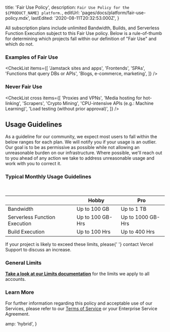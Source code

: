 
  title: 'Fair Use Policy',
  description: `Fair Use Policy for the ${PRODUCT_NAME} platform.`,
  editUrl: 'pages/docs/platform/fair-use-policy.mdx',
  lastEdited: '2020-08-11T20:32:53.000Z',
}

All subscription plans include unlimited Bandwidth, Builds, and Serverless Function Execution subject to this Fair Use policy. Below is a rule-of-thumb for determining which projects fall within our definition of "Fair Use" and which do not.

### Examples of Fair Use

<CheckList
  items={[
    'Jamstack sites and apps',
    'Frontends',
    'SPAs',
    'Functions that query DBs or APIs',
    'Blogs, e-commerce, marketing',
  ]}
/>

### Never Fair Use

<CheckList
  cross
  items={[
    'Proxies and VPNs',
    'Media hosting for hot-linking',
    'Scrapers',
    'Crypto Mining',
    'CPU-intensive APIs (e.g.: Machine Learning)',
    'Load testing (without prior approval)',
  ]}
/>

## Usage Guidelines

As a guideline for our community, we expect most users to fall within the below ranges for each plan. We will notify you if your usage is an outlier. Our goal is to be as permissive as possible while not allowing an unreasonable burden on our infrastructure. Where possible, we'll reach out to you ahead of any action we take to address unreasonable usage and work with you to correct it.

### Typical Monthly Usage Guidelines

<br />

|                               | Hobby            | Pro               |
| ----------------------------- | ---------------- | ----------------- |
| Bandwidth                     | Up to 100 GB     | Up to 1 TB        |
| Serverless Function Execution | Up to 100 GB-Hrs | Up to 1000 GB-Hrs |
| Build Execution               | Up to 100 Hrs    | Up to 400 Hrs     |

<Note>
  If your project is likely to exceed these limits, please{' '}
  <Link href="/support/request">contact Vercel Support</Link> to discuss an
  increase.
</Note>

### General Limits

[**Take a look at our Limits documentation**](/docs/v2/platform/limits#general-limits) for the limits we apply to all accounts.

### Learn More

For further information regarding this policy and acceptable use of our Services, please refer to our [Terms of Service](/legal/terms#fair-use) or your Enterprise Service Agreement.


  amp: 'hybrid',
}

